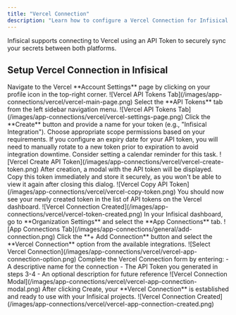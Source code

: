 ```yaml
---
title: "Vercel Connection"
description: "Learn how to configure a Vercel Connection for Infisical."
---
```


Infisical supports connecting to Vercel using an API Token to securely sync your secrets between both platforms.

## Setup Vercel Connection in Infisical

<Steps>
    <Step title="Move to API Tokens on Vercel">
        Navigate to the Vercel **Account Settings** page by clicking on your profile icon in the top-right corner.
        ![Vercel API Tokens Tab](/images/app-connections/vercel/vercel-main-page.png)
    </Step>
    <Step title="Open API Tokens Tab">
        Select the **API Tokens** tab from the left sidebar navigation menu.
        ![Vercel API Tokens Tab](/images/app-connections/vercel/vercel-settings-page.png)
    </Step>
    <Step title="Create the API Token">
        Click the **Create** button and provide a name for your token (e.g., "Infisical Integration"). 
        Choose appropriate scope permissions based on your requirements.
        <Note>
            If you configure an expiry date for your API token, you will need to manually rotate to a new token prior to expiration to avoid integration downtime. Consider setting a calendar reminder for this task.
        </Note>
        ![Vercel Create API Token](/images/app-connections/vercel/vercel-create-token.png)
    </Step>
    <Step title="Copy the API Token">
        After creation, a modal with the API token will be displayed. Copy this token immediately and store it securely, as you won't be able to view it again after closing this dialog.
        ![Vercel Copy API Token](/images/app-connections/vercel/vercel-copy-token.png)
    </Step>
    <Step title="Token Created">
        You should now see your newly created token in the list of API tokens on the Vercel dashboard.
        ![Vercel Connection Created](/images/app-connections/vercel/vercel-token-created.png)
    </Step>
    <Step title="Navigate to App Connections">
        In your Infisical dashboard, go to **Organization Settings** and select the **App Connections** tab.
        ![App Connections Tab](/images/app-connections/general/add-connection.png)
    </Step>
    <Step title="Add Connection">
        Click the **+ Add Connection** button and select the **Vercel Connection** option from the available integrations.
        ![Select Vercel Connection](/images/app-connections/vercel/vercel-app-connection-option.png)
    </Step>
    <Step title="Fill the Vercel Connection Modal">
        Complete the Vercel Connection form by entering:
        - A descriptive name for the connection
        - The API Token you generated in steps 3-4
        - An optional description for future reference
        ![Vercel Connection Modal](/images/app-connections/vercel/vercel-app-connection-modal.png)
    </Step>
    <Step title="Connection Created">
        After clicking Create, your **Vercel Connection** is established and ready to use with your Infisical projects.
        ![Vercel Connection Created](/images/app-connections/vercel/vercel-app-connection-created.png)
    </Step>
</Steps>